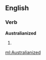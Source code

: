 ==English==

===Verb===
'''Australianized'''

# {{past of|[[Australianize]]}}

[[ml:Australianized]]